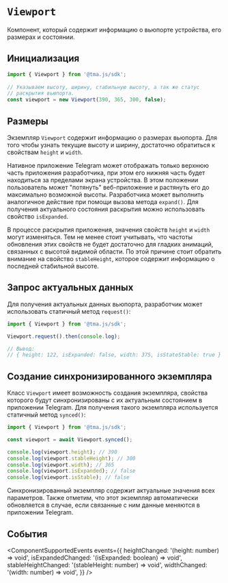 # `Viewport`

Компонент, который содержит информацию о вьюпорте устройства, его размерах и состоянии.

## Инициализация

```typescript  
import { Viewport } from '@tma.js/sdk';
  
// Указываем высоту, ширину, стабильную высоту, а так же статус
// раскрытия вьюпорта.
const viewport = new Viewport(390, 365, 300, false);
```  

## Размеры

Экземпляр `Viewport` содержит информацию о размерах вьюпорта. Для того чтобы узнать текущие высоту и ширину, достаточно обратиться к свойствам `height` и `width`.

Нативное приложение Telegram может отображать только верхнюю часть приложения разработчика, при этом его нижняя часть будет находиться за пределами экрана устройства. В этом положении пользователь может "потянуть" веб-приложение и растянуть его до максимально возможной высоты. Разработчика может выполнить аналогичное действие при помощи вызова метода `expand()`. Для получения актуального состояния раскрытия можно использовать свойство `isExpanded`.

В процессе раскрытия приложения, значения свойств `height` и `width` могут изменяться. Тем не менее стоит учитывать, что частоты обновления этих свойств не будет достаточно для гладких анимаций, связанных с высотой видимой области. По этой причине стоит обратить внимание на свойство `stableHeight`, которое содержит информацию о последней стабильной высоте.

## Запрос актуальных данных

Для получения актуальных данных вьюпорта, разработчик может использовать статичный метод `request()`:

```typescript
import { Viewport } from '@tma.js/sdk';

Viewport.request().then(console.log);

// Вывод:
// { height: 122, isExpanded: false, width: 375, isStateStable: true }
```

## Создание синхронизированного экземпляра

Класс `Viewport` имеет возможность создания экземпляра, свойства которого будут синхронизированы с их актуальным состоянием в приложении Telegram. Для получения такого экземпляра используется статичный метод `synced()`:

```typescript
import { Viewport } from '@tma.js/sdk';

const viewport = await Viewport.synced();

console.log(viewport.height); // 390
console.log(viewport.stableHeight); // 300
console.log(viewport.width); // 365
console.log(viewport.isExpanded); // false
console.log(viewport.isStable); // false
```

Синхронизированный экземпляр содержит актуальные значения всех параметров. Также отметим, что этот экземпляр автоматически обновляется в случае, если связанные с ним данные меняются в приложении Telegram.

## События

<ComponentSupportedEvents events={{
  heightChanged: '(height: number) => void',
  isExpandedChanged: '(isExpanded: boolean) => void',
  stableHeightChanged: '(stableHeight: number) => void',
  widthChanged: '(width: number) => void',
}} />
